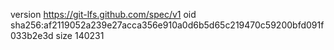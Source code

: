 version https://git-lfs.github.com/spec/v1
oid sha256:af2119052a239e27acca356e910a0d6b5d65c219470c59200bfd091f033b2e3d
size 140231
